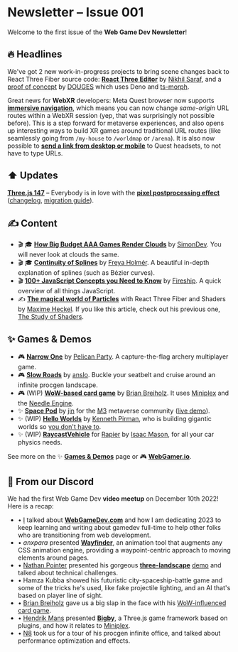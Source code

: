 
# Newsletter – Issue 001

<SubTitleDate value="2022-12-12" />

<NoBulletListStyles />
<NewsletterStyles />

Welcome to the first issue of the **Web Game Dev Newsletter**!

## 🔥 Headlines

<R3FLogo /> We've got 2 new work-in-progress projects to bring scene changes back to React Three
Fiber source code: [**React Three Editor**](https://twitter.com/0xca0a/status/1601315795006410752)
by [Nikhil Saraf](https://twitter.com/nkSaraf98), and a [proof of
concept](https://twitter.com/itsdouges/status/1597178413449904129) by
[DOUGES](https://twitter.com/itsdouges) which uses Deno and [ts-morph](https://ts-morph.com/).

<WebXRLogo /> Great news for **WebXR** developers: Meta Quest browser now supports [**immersive
navigation**](https://twitter.com/rcabanier/status/1598382690327097344), which means you can now
change _same-origin_ URL routes within a WebXR session (yep, that was surprisingly not possible
before). This is a step forward for metaverse experiences, and also opens up interesting ways to
build XR games around traditional URL routes (like seamlessly going from `/my-house` to `/worldmap`
or `/arena`). It is also now possible to [**send a link from desktop or
mobile**](https://twitter.com/00davehill00/status/1597770283762388993) to Quest headsets, to not
have to type URLs.

## ⬆️ Updates

<ThreeLogo /> [**Three.js 147**](https://twitter.com/threejs/status/1597864405445722112) – Everybody
is in love with the [**pixel postprocessing
effect**](https://threejs.org/examples/?q=pixel#webgl_postprocessing_pixel)
([changelog](https://github.com/mrdoob/three.js/releases/tag/r147), [migration
guide](https://github.com/mrdoob/three.js/wiki/Migration-Guide#146--147)).

## ✍️ Content

- 🎬 🎓 [**How Big Budget AAA Games Render Clouds**](https://www.youtube.com/watch?v=Qj_tK_mdRcA) by [SimonDev](https://twitter.com/iced_coffee_dev). You will never look at clouds the same.
- 🎬 🎓 [**Continuity of Splines**](https://www.youtube.com/watch?v=jvPPXbo87ds) by [Freya Holmér](https://twitter.com/FreyaHolmer). A beautiful in-depth explanation of splines (such as Bézier curves).
- 🎬 <JavascriptLogo /> [**100+ JavaScript Concepts you Need to Know**](https://www.youtube.com/watch?v=lkIFF4maKMU) by [Fireship](https://www.youtube.com/@Fireship). A quick overview of all things JavaScript.
- ✍️ <R3FLogo /> [**The magical world of
  Particles**](https://blog.maximeheckel.com/posts/the-magical-world-of-particles-with-react-three-fiber-and-shaders/)
  with React Three Fiber and Shaders by [Maxime Heckel](https://twitter.com/MaximeHeckel). If you
  like this article, check out his previous one, [The Study of
  Shaders](https://blog.maximeheckel.com/posts/the-study-of-shaders-with-react-three-fiber/).

## ✨ Games & Demos

- 🎮 <ThreeLogo /> [**Narrow One**](https://narrow.one/) by [Pelican
  Party](https://twitter.com/pelican_party). A capture-the-flag archery multiplayer game.
- 🎮 <ThreeLogo /> [**Slow Roads**](https://slowroads.io/) by [anslo](https://twitter.com/anslogen).
  Buckle your seatbelt and cruise around an infinite procgen landscape.
- 🎮 <R3FLogo /> (WIP) [**WoW-based card
  game**](https://twitter.com/BrianBreiholz/status/1601676909372649472) by [Brian
  Breiholz](https://twitter.com/BrianBreiholz). It uses
  [Miniplex](https://github.com/hmans/miniplex) and the [Needle Engine](https://needle.tools/).
- ✨ <PlayCanvasLogo /> [**Space Pod**](https://twitter.com/dankvr/status/1599859305284481025) by
  [jin](https://twitter.com/dankvr) for the [M3](https://twitter.com/m3org) metaverse community
  ([live demo](https://tv.m3org.com/)).
- ✨ <R3FLogo /> (WIP) [**Hello Worlds**](https://twitter.com/KennyPirman/status/1600759656724430849)
  by [Kenneth Pirman](https://twitter.com/KennyPirman), who is building gigantic worlds so [you
  don't have to](https://worlds.kenny.wtf/docs/intro/).
- ✨ <R3FLogo /> (WIP)
  [**RaycastVehicle**](https://twitter.com/isaac_mason_/status/1601800966319538176) for
  [Rapier](https://rapier.rs/) by [Isaac Mason](https://twitter.com/isaac_mason_), for all your car
  physics needs.

See more on the ✨ [**Games & Demos**](https://www.webgamedev.com/games-demos) page or 🎮 [**WebGamer.io**](https://webgamer.io/).

## 💬 From our Discord

We had the first Web Game Dev **video meetup** on December 10th 2022! Here is a recap:

- • [I](https://twitter.com/verekia) talked about [**WebGameDev.com**](https://www.webgamedev.com/) and how I am dedicating 2023 to keep learning and writing about gamedev full-time to help other folks who are transitioning from web development.
- • _anxpara_ presented [**Wayfinder**](https://wayfinderanimationtool.com/), an animation tool that augments any CSS animation engine, providing a waypoint-centric approach to moving elements around pages.
- • [Nathan Pointer](https://twitter.com/nwpointer) presented his gorgeous [**three-landscape**](https://www.npmjs.com/package/three-landscape) [demo](https://three-landscape.vercel.app/) and talked about technical challenges.
- • Hamza Kubba showed his futuristic city-spaceship-battle game and some of the tricks he's used, like fake projectile lighting, and an AI that's based on player line of sight.
- • [Brian Breiholz](https://twitter.com/BrianBreiholz) gave us a big slap in the face with his [WoW-influenced card game](https://twitter.com/BrianBreiholz/status/1601676909372649472).
- • [Hendrik Mans](https://twitter.com/hmans) presented [**Bigby**](https://github.com/hmans/bigby), a Three.js game framework based on plugins, and how it relates to [Miniplex](https://github.com/hmans/miniplex).
- • [N8](https://twitter.com/N8Programs) took us for a tour of his procgen infinite office, and talked about performance optimization and effects.

<NewsletterFooter tweetId="1602210452443844608" />
